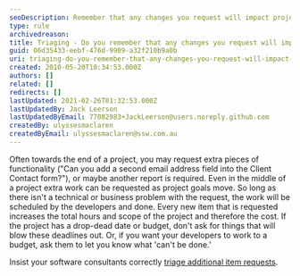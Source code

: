 ```yaml
---
seoDescription: Remember that any changes you request will impact project budget and time.
type: rule
archivedreason:
title: Triaging - Do you remember that any changes you request will impact on budget and time?
guid: 06d35433-eebf-476d-9909-a32f210b9a0b
uri: triaging-do-you-remember-that-any-changes-you-request-will-impact-on-budget-and-time
created: 2010-05-20T10:34:53.000Z
authors: []
related: []
redirects: []
lastUpdated: 2021-02-26T01:32:53.000Z
lastUpdatedBy: Jack Leerson
lastUpdatedByEmail: 77082983+JackLeerson@users.noreply.github.com
createdBy: ulyssesmaclaren
createdByEmail: ulyssesmaclaren@ssw.com.au
---
```


Often towards the end of a project, you may request extra pieces of functionality ("Can you add a second email address field into the Client Contact form?"), or maybe another report is required. Even in the middle of a project extra work can be requested as project goals move. So long as there isn't a technical or business problem with the request, the work will be scheduled by the developers and done.
Every new item that is requested increases the total hours and scope of the project and therefore the cost. If the project has a drop-dead date or budget, don't ask for things that will blow these deadlines out. Or, if you want your developers to work to a budget, ask them to let you know what 'can't be done.'

Insist your software consultants correctly [triage additional item requests](/triaging-do-you-correctly-triage-additional-item-requests).
